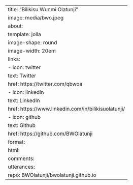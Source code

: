 ---
title: "Bilikisu Wunmi Olatunji"
image: media/bwo.jpeg
about:
  template: jolla
  image-shape: round
  image-width: 20em
  links:
    - icon: twitter
      text: Twitter
      href: https://twitter.com/qbwoa
    - icon: linkedin
      text: LinkedIn
      href: https://www.linkedin.com/in/bilikisuolatunji/
    - icon: github
      text: Github
      href: https://github.com/BWOlatunji
format:
  html:
    comments:
      utterances:
         repo: BWOlatunji/bwolatunji.github.io
---